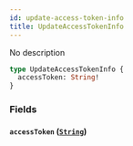 ```yaml
---
id: update-access-token-info
title: UpdateAccessTokenInfo
---
```



No description

```graphql
type UpdateAccessTokenInfo {
  accessToken: String!
}
```


### Fields

#### `accessToken` ([`String`](../../references/scalars/string))






